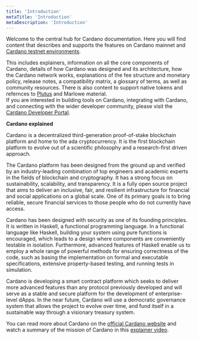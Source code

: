 ```yaml
---
title: 'Introduction'
metaTitle: 'Introduction'
metaDescription: 'Introduction'
---
```


Welcome to the central hub for Cardano documentation. Here you will find content that describes and supports the features on Cardano mainnet and [Cardano testnet environments](https://docs.cardano.org/cardano-testnet/overview). 

This includes explainers, information on all the core components of Cardano, details of how Cardano was designed and its architecture, how the Cardano network works, explanations of the fee structure and monetary policy, release notes, a compatibility matrix, a glossary of terms, as well as community resources. There is also content to support native tokens and refernces to [Plutus](https://docs.cardano.org/plutus/plutus-resources) and Marlowe material.  
If you are interested in building tools on Cardano, integrating with Cardano, and connecting with the wider developer community, please visit the [Cardano Developer Portal](https://developers.cardano.org/home/).

**Cardano explained**

Cardano is a decentralized third-generation proof-of-stake blockchain platform and home to the ada cryptocurrency. It is the first blockchain platform to evolve out of a scientific philosophy and a research-first driven approach.

The Cardano platform has been designed from the ground up and verified by an industry-leading combination of top engineers and academic experts in the fields of blockchain and cryptography. It has a strong focus on sustainability, scalability, and transparency.  It is a fully open source project that aims to deliver an inclusive, fair, and resilient infrastructure for financial and social applications on a global scale. One of its primary goals is to bring reliable, secure financial services to those people who do not currently have access. 

Cardano has been designed with security as one of its founding principles. It is written in Haskell, a functional programming language. In a functional language like Haskell, building your system using pure functions is encouraged, which leads to a design where components are conveniently testable in isolation. Furthermore, advanced features of Haskell enable us to employ a whole range of powerful methods for ensuring correctness of the code, such as basing the implementation on formal and executable specifications, extensive property-based testing, and running tests in simulation.

Cardano is developing a smart contract platform which seeks to deliver more advanced features than any protocol previously developed and will serve as a stable and secure platform for the development of enterprise-level dApps. In the near future, Cardano will use a democratic governance system that allows the project to evolve over time, and fund itself in a sustainable way through a visionary treasury system. 

You can read more about Cardano on the [official Cardano website](http://cardano.org/) and watch a summary of the mission of Cardano in this [explainer video](https://www.youtube.com/watch?v=l_Nv0-PVrnM/). 

